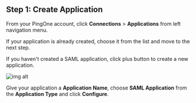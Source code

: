 ## Step 1: Create Application

From your PingOne account, click **Connections** > **Applications** from left navigation menu.

If your application is already created, choose it from the list and move to the next step.

If you haven't created a SAML application, click plus button to create a new application.

![img alt](https://cdn.boxyhq.com/docs/sso/providers/pingone/1.png)

Give your application a **Application Name**, choose **SAML Application** from the **Application Type** and click **Configure**.

<Footer />
